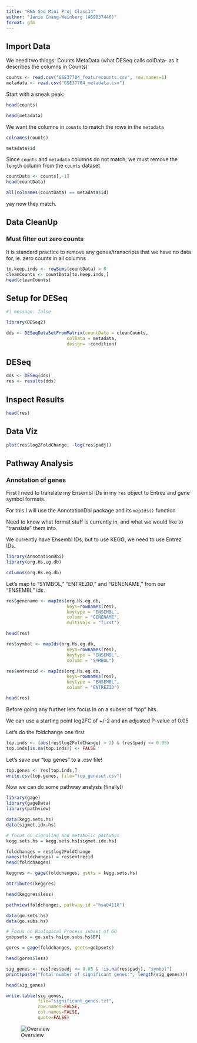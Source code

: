 ```yaml
---
title: "RNA Seq Mini Proj Class14"
author: "Janie Chang-Weinberg (A69037446)"
format: gfm
---
```


## Import Data

We need two things: Counts MetaData (what DESeq calls colData- as it describes the columns in Counts)

```r
counts <- read.csv("GSE37704_featurecounts.csv", row.names=1)
metadata <- read.csv("GSE37704_metadata.csv")
```

Start with a sneak peak:

```r
head(counts)
```

```r
head(metadata)
```

We want the columns in `counts` to match the rows in the `metadata`

```r
colnames(counts)
```

```r
metadata$id
```

Since `counts` and `metadata` columns do not match, we must remove the `length` column from the `counts` dataset

```r
countData <- counts[,-1]
head(countData)
```

```r
all(colnames(countData) == metadata$id)

```

yay now they match.

## Data CleanUp

### Must filter out zero counts

It is standard practice to remove any genes/transcripts that we have no data for, ie. zero counts in all columns

```r
to.keep.inds <- rowSums(countData) > 0 
cleanCounts <- countData[to.keep.inds,]
head(cleanCounts)
```

## Setup for DESeq

```r
#| message: false

library(DESeq2)
```

```r
dds <- DESeqDataSetFromMatrix(countData = cleanCounts,
                       colData = metadata,
                       design= ~condition)
```

## DESeq

```r
dds <- DESeq(dds)
res <- results(dds)
```

## Inspect Results

```r
head(res)
```

## Data Viz

```r
plot(res$log2FoldChange, -log(res$padj))
```

## Pathway Analysis

### Annotation of genes

First I need to translate my Ensembl IDs in my `res` object to Entrez and gene symbol formats.

For this I will use the AnnotationDbi package and its `mapIds()` function

Need to know what format stuff is currently in, and what we would like to "translate" them into.

We currently have Ensembl IDs, but to use KEGG, we need to use Entrez IDs.

```r
library(AnnotationDbi)
library(org.Hs.eg.db)
```

```r
columns(org.Hs.eg.db)
```

Let's map to "SYMBOL," "ENTREZID," and "GENENAME," from our "ENSEMBL" ids.

```r
res$genename <- mapIds(org.Hs.eg.db, 
                       keys=rownames(res), 
                       keytype = "ENSEMBL",
                       column = "GENENAME",
                       multiVals = "first")

head(res)
```

```r
res$symbol <- mapIds(org.Hs.eg.db, 
                       keys=rownames(res), 
                       keytype = "ENSEMBL",
                       column = "SYMBOL")

res$entrezid <- mapIds(org.Hs.eg.db, 
                       keys=rownames(res), 
                       keytype = "ENSEMBL",
                       column = "ENTREZID")

head(res)
```

Before going any further lets focus in on a subset of "top" hits.

We can use a starting point log2FC of +/-2 and an adjusted P-value of 0.05

Let's do the foldchange one first

```r
top.inds <- (abs(res$log2FoldChange) > 2) & (res$padj <= 0.05)
top.inds[is.na(top.inds)] <- FALSE
```

Let's save our "top genes" to a .csv file!

```r
top.genes <- res[top.inds,]
write.csv(top.genes, file="top_geneset.csv")
```

Now we can do some pathway analysis (finally!)

```r
library(gage)
library(gageData)
library(pathview)

data(kegg.sets.hs)
data(sigmet.idx.hs)
```

```r
# focus on signaling and metabolic pathways
kegg.sets.hs = kegg.sets.hs[sigmet.idx.hs]
```

```r
foldchanges = res$log2FoldChange
names(foldchanges) = res$entrezid
head(foldchanges)
```

```r
keggres <- gage(foldchanges, gsets = kegg.sets.hs)
```

```r
attributes(keggres)
```

```r
head(keggres$less)
```

```r
pathview(foldchanges, pathway.id ="hsa04110")
```

```r
data(go.sets.hs)
data(go.subs.hs)

# Focus on Biological Process subset of GO
gobpsets = go.sets.hs[go.subs.hs$BP]

gores = gage(foldchanges, gsets=gobpsets)

```

```r
head(gores$less)
```

```r
sig_genes <- res[res$padj <= 0.05 & !is.na(res$padj), "symbol"]
print(paste("Total number of significant genes:", length(sig_genes)))
```

```r
head(sig_genes)
```

```r
write.table(sig_genes, 
            file="significant_genes.txt", 
            row.names=FALSE, 
            col.names=FALSE, 
            quote=FALSE)

```

![Overview](R-HSA-68886-2.png)
